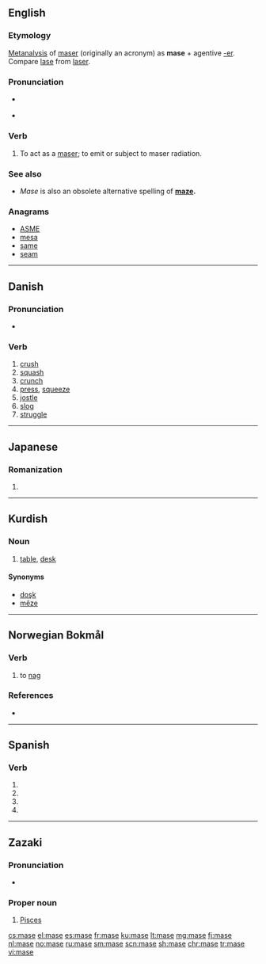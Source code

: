 ==English==

===Etymology===
[[Metanalysis]] of [[maser]] (originally an acronym) as '''mase''' + agentive [[-er]].  Compare [[lase]] from [[laser]].

===Pronunciation===
* {{a|GenAm}} {{IPA|/meɪz/|lang=en}}
* {{rhymes|eɪz|lang=en}}

===Verb===
{{en-verb|mas|ing}}

# To act as a [[maser]]; to emit or subject to maser radiation.

===See also===
* ''Mase'' is also an obsolete alternative spelling of '''[[maze]].'''

===Anagrams===
* [[ASME#English|ASME]]
* [[mesa#English|mesa]]
* [[same#English|same]]
* [[seam#English|seam]]

----

==Danish==

===Pronunciation===
* {{IPA|/maːsə/|[ˈmœːsə]|lang=da}}

===Verb===
{{head|da|verb|imperative|mas|present|maser|past|maste|or|masede|past participle|mast|or|maset}}

# [[crush]]
# [[squash]]
# [[crunch]]
# [[press]], [[squeeze]]
# [[jostle]]
# [[slog]]
# [[struggle]]

----

==Japanese==

===Romanization===
{{ja-romaji}}

# {{ja-romanization of|ませ}}

----

==Kurdish==

===Noun===
{{ku-noun|f}}

# [[table]], [[desk]]

====Synonyms====
* [[doşk]]
* [[mêze]]

----

==Norwegian Bokmål==

===Verb===
{{head|nb|verb|imperative|mas|present tense|maser|simple past|masa|or|maset|or|maste|past participle|masa|or|maset|or|mast}}

# to [[nag]]

===References===
* {{R:The Bokmål Dictionary}}

----

==Spanish==

===Verb===
{{es-verb-form|masar}}

# {{es-verb form of|ending=ar|mood=imperative|pers=2|formal=yes|number=singular|masar}}
# {{es-verb form of|ending=ar|mood=subjunctive|tense=present|pers=1|number=singular|masar}}
# {{es-verb form of|ending=ar|mood=subjunctive|tense=present|pers=2|formal=yes|number=singular|masar}}
# {{es-verb form of|ending=ar|mood=subjunctive|tense=present|pers=3|number=singular|masar}}

----

==Zazaki==

===Pronunciation===
* {{hyphenation|ma|se|lang=zza}}

===Proper noun===
{{head|zza|proper noun}}

# {{context|astronomy|astrology|lang=zza}} [[Pisces]]

[[cs:mase]]
[[el:mase]]
[[es:mase]]
[[fr:mase]]
[[ku:mase]]
[[lt:mase]]
[[mg:mase]]
[[fj:mase]]
[[nl:mase]]
[[no:mase]]
[[ru:mase]]
[[sm:mase]]
[[scn:mase]]
[[sh:mase]]
[[chr:mase]]
[[tr:mase]]
[[vi:mase]]